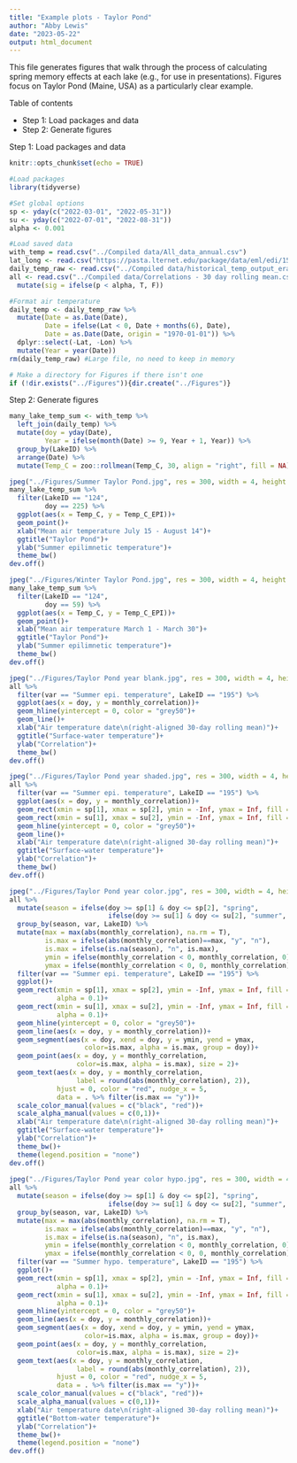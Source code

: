 ```yaml
---
title: "Example plots - Taylor Pond"
author: "Abby Lewis"
date: "2023-05-22"
output: html_document
---
```


This file generates figures that walk through the process of calculating spring memory effects at each lake (e.g., for use in presentations). Figures focus on Taylor Pond (Maine, USA) as a particularly clear example.

Table of contents

-   Step 1: Load packages and data
-   Step 2: Generate figures

Step 1: Load packages and data

```r
knitr::opts_chunk$set(echo = TRUE)

#Load packages
library(tidyverse)

#Set global options
sp <- yday(c("2022-03-01", "2022-05-31"))
su <- yday(c("2022-07-01", "2022-08-31"))
alpha <- 0.001

#Load saved data
with_temp = read.csv("../Compiled data/All_data_annual.csv")
lat_long <- read.csv("https://pasta.lternet.edu/package/data/eml/edi/1530/1/fadd3eaa25b5fdd1fc4efba70e660579")
daily_temp_raw <- read.csv("../Compiled data/historical_temp_output_era5_daily.csv")
all <- read.csv("../Compiled data/Correlations - 30 day rolling mean.csv") %>%
  mutate(sig = ifelse(p < alpha, T, F))

#Format air temperature
daily_temp <- daily_temp_raw %>%
  mutate(Date = as.Date(Date),
         Date = ifelse(Lat < 0, Date + months(6), Date),
         Date = as.Date(Date, origin = "1970-01-01")) %>%
  dplyr::select(-Lat, -Lon) %>%
  mutate(Year = year(Date))
rm(daily_temp_raw) #Large file, no need to keep in memory

# Make a directory for Figures if there isn't one
if (!dir.exists("../Figures")){dir.create("../Figures")}
```

Step 2: Generate figures

```r
many_lake_temp_sum <- with_temp %>%
  left_join(daily_temp) %>%
  mutate(doy = yday(Date),
         Year = ifelse(month(Date) >= 9, Year + 1, Year)) %>%
  group_by(LakeID) %>%
  arrange(Date) %>%
  mutate(Temp_C = zoo::rollmean(Temp_C, 30, align = "right", fill = NA))

jpeg("../Figures/Summer Taylor Pond.jpg", res = 300, width = 4, height = 4, units = "in")
many_lake_temp_sum %>%
  filter(LakeID == "124",
         doy == 225) %>%
  ggplot(aes(x = Temp_C, y = Temp_C_EPI))+
  geom_point()+
  xlab("Mean air temperature July 15 - August 14")+
  ggtitle("Taylor Pond")+
  ylab("Summer epilimnetic temperature")+
  theme_bw()
dev.off()

jpeg("../Figures/Winter Taylor Pond.jpg", res = 300, width = 4, height = 4, units = "in")
many_lake_temp_sum %>%
  filter(LakeID == "124",
         doy == 59) %>%
  ggplot(aes(x = Temp_C, y = Temp_C_EPI))+
  geom_point()+
  xlab("Mean air temperature March 1 - March 30")+
  ggtitle("Taylor Pond")+
  ylab("Summer epilimnetic temperature")+
  theme_bw()
dev.off()

jpeg("../Figures/Taylor Pond year blank.jpg", res = 300, width = 4, height = 3, units = "in")
all %>%
  filter(var == "Summer epi. temperature", LakeID == "195") %>%
  ggplot(aes(x = doy, y = monthly_correlation))+
  geom_hline(yintercept = 0, color = "grey50")+
  geom_line()+
  xlab("Air temperature date\n(right-aligned 30-day rolling mean)")+
  ggtitle("Surface-water temperature")+
  ylab("Correlation")+
  theme_bw()
dev.off()

jpeg("../Figures/Taylor Pond year shaded.jpg", res = 300, width = 4, height = 3, units = "in")
all %>%
  filter(var == "Summer epi. temperature", LakeID == "195") %>%
  ggplot(aes(x = doy, y = monthly_correlation))+
  geom_rect(xmin = sp[1], xmax = sp[2], ymin = -Inf, ymax = Inf, fill = "grey90", alpha = 0.1)+
  geom_rect(xmin = su[1], xmax = su[2], ymin = -Inf, ymax = Inf, fill = "grey90", alpha = 0.1)+
  geom_hline(yintercept = 0, color = "grey50")+
  geom_line()+
  xlab("Air temperature date\n(right-aligned 30-day rolling mean)")+
  ggtitle("Surface-water temperature")+
  ylab("Correlation")+
  theme_bw()
dev.off()

jpeg("../Figures/Taylor Pond year color.jpg", res = 300, width = 4, height = 3, units = "in")
all %>%
  mutate(season = ifelse(doy >= sp[1] & doy <= sp[2], "spring", 
                         ifelse(doy >= su[1] & doy <= su[2], "summer", NA))) %>%
  group_by(season, var, LakeID) %>%
  mutate(max = max(abs(monthly_correlation), na.rm = T),
         is.max = ifelse(abs(monthly_correlation)==max, "y", "n"),
         is.max = ifelse(is.na(season), "n", is.max),
         ymin = ifelse(monthly_correlation < 0, monthly_correlation, 0),
         ymax = ifelse(monthly_correlation < 0, 0, monthly_correlation)) %>%
  filter(var == "Summer epi. temperature", LakeID == "195") %>%
  ggplot()+
  geom_rect(xmin = sp[1], xmax = sp[2], ymin = -Inf, ymax = Inf, fill = "grey90",
            alpha = 0.1)+
  geom_rect(xmin = su[1], xmax = su[2], ymin = -Inf, ymax = Inf, fill = "grey90", 
            alpha = 0.1)+
  geom_hline(yintercept = 0, color = "grey50")+
  geom_line(aes(x = doy, y = monthly_correlation))+
  geom_segment(aes(x = doy, xend = doy, y = ymin, yend = ymax, 
                   color=is.max, alpha = is.max, group = doy))+
  geom_point(aes(x = doy, y = monthly_correlation, 
                 color=is.max, alpha = is.max), size = 2)+
  geom_text(aes(x = doy, y = monthly_correlation, 
                 label = round(abs(monthly_correlation), 2)),
            hjust = 0, color = "red", nudge_x = 5,
            data = . %>% filter(is.max == "y"))+
  scale_color_manual(values = c("black", "red"))+
  scale_alpha_manual(values = c(0,1))+
  xlab("Air temperature date\n(right-aligned 30-day rolling mean)")+
  ggtitle("Surface-water temperature")+
  ylab("Correlation")+
  theme_bw()+
  theme(legend.position = "none")
dev.off()
  
jpeg("../Figures/Taylor Pond year color hypo.jpg", res = 300, width = 4, height = 3, units = "in")
all %>%
  mutate(season = ifelse(doy >= sp[1] & doy <= sp[2], "spring", 
                         ifelse(doy >= su[1] & doy <= su[2], "summer", NA))) %>%
  group_by(season, var, LakeID) %>%
  mutate(max = max(abs(monthly_correlation), na.rm = T),
         is.max = ifelse(abs(monthly_correlation)==max, "y", "n"),
         is.max = ifelse(is.na(season), "n", is.max),
         ymin = ifelse(monthly_correlation < 0, monthly_correlation, 0),
         ymax = ifelse(monthly_correlation < 0, 0, monthly_correlation)) %>%
  filter(var == "Summer hypo. temperature", LakeID == "195") %>%
  ggplot()+
  geom_rect(xmin = sp[1], xmax = sp[2], ymin = -Inf, ymax = Inf, fill = "grey90",
            alpha = 0.1)+
  geom_rect(xmin = su[1], xmax = su[2], ymin = -Inf, ymax = Inf, fill = "grey90", 
            alpha = 0.1)+
  geom_hline(yintercept = 0, color = "grey50")+
  geom_line(aes(x = doy, y = monthly_correlation))+
  geom_segment(aes(x = doy, xend = doy, y = ymin, yend = ymax, 
                   color=is.max, alpha = is.max, group = doy))+
  geom_point(aes(x = doy, y = monthly_correlation, 
                 color=is.max, alpha = is.max), size = 2)+
  geom_text(aes(x = doy, y = monthly_correlation, 
                 label = round(abs(monthly_correlation), 2)),
            hjust = 0, color = "red", nudge_x = 5,
            data = . %>% filter(is.max == "y"))+
  scale_color_manual(values = c("black", "red"))+
  scale_alpha_manual(values = c(0,1))+
  xlab("Air temperature date\n(right-aligned 30-day rolling mean)")+
  ggtitle("Bottom-water temperature")+
  ylab("Correlation")+
  theme_bw()+
  theme(legend.position = "none")
dev.off()
```
